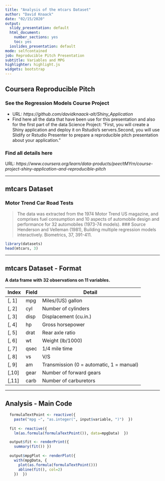```yaml
---
title: "Analysis of the mtcars Dataset"
author: "David Knaack"
date: "02/15/2020"
output:
  slidy_presentation: default
  html_document:
    number_sections: yes
    toc: yes
  ioslides_presentation: default
mode: selfcontained
job: Reproducible Pitch Presentation
subtitle: Variables and MPG
highlighter: highlight.js
widgets: bootstrap
---
```


## Coursera Reproducible Pitch

### See the Regression Models Course Project  

- URL: *https://github.com/davidknaack-alt/Shiny_Application*
- Find here all the data that have been use for this presentation and also for the first part of the data Science Project: "First, you will create a Shiny application and deploy it on Rstudio's servers.Second, you will use Slidify or Rstudio Presenter to prepare a reproducible pitch presentation about your application."

### Find all details here
URL: *https://www.coursera.org/learn/data-products/peer/tMYrn/course-project-shiny-application-and-reproducible-pitch*

---

## mtcars Dataset

### Motor Trend Car Road Tests

> The data was extracted from the 1974 Motor Trend US magazine, and comprises fuel consumption and 10 aspects of automobile design and performance for 32 automobiles (1973-74 models).
### Source
> Henderson and Velleman (1981), Building multiple regression models interactively. Biometrics, 37, 391-411.
```r
library(datasets)
head(mtcars, 3)
```
---

## mtcars Dataset - Format

**A data frame with 32 observations on 11 variables.**

| Index | Field | Detail |
------- | ----- | ------ |
| [, 1] | mpg | Miles/(US) gallon |
| [, 2]  | cyl | Number of cylinders |
| [, 3]	| disp | Displacement (cu.in.) |
| [, 4]	| hp | Gross horsepower |
| [, 5]	| drat | Rear axle ratio |
| [, 6]	| wt | Weight (lb/1000) |
| [, 7]	| qsec | 1/4 mile time |
| [, 8]	| vs | V/S |
| [, 9]	| am | Transmission (0 = automatic, 1 = manual) |
| [,10]	| gear | Number of forward gears |
| [,11]	| carb | Number of carburetors |

---

## Analysis - Main Code

```r
  formulaTextPoint <- reactive({
    paste("mpg ~", "as.integer(", input$variable, ")")  })
  
  fit <- reactive({
    lm(as.formula(formulaTextPoint()), data=mpgData)  })

  output$fit <- renderPrint({
    summary(fit()) })
  
  output$mpgPlot <- renderPlot({
    with(mpgData, {
      plot(as.formula(formulaTextPoint()))
      abline(fit(), col=2)
    })  })
```
